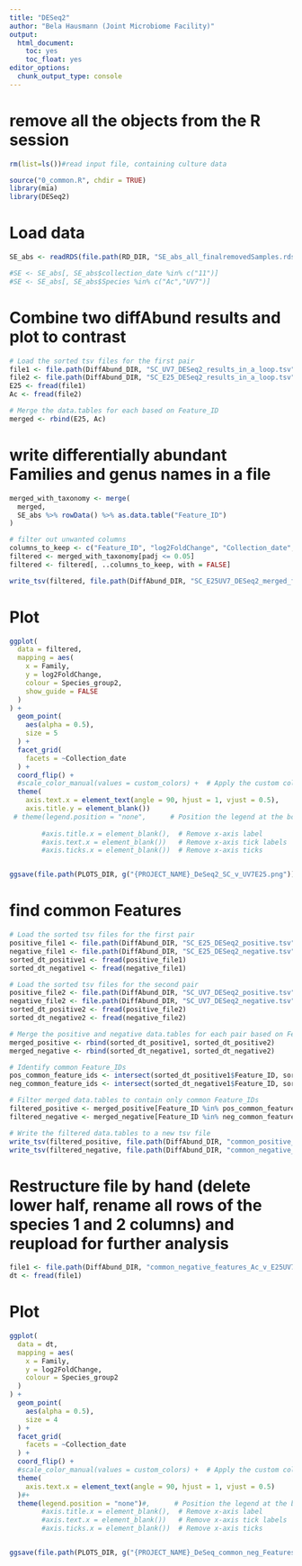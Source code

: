 ```yaml
---
title: "DESeq2"
author: "Bela Hausmann (Joint Microbiome Facility)"
output: 
  html_document:
    toc: yes
    toc_float: yes
editor_options: 
  chunk_output_type: console
---
```


# remove all the objects from the R session
```r
rm(list=ls())#read input file, containing culture data
```

```r
source("0_common.R", chdir = TRUE)
library(mia)
library(DESeq2)
```


# Load data
```r

SE_abs <- readRDS(file.path(RD_DIR, "SE_abs_all_finalremovedSamples.rds"))

#SE <- SE_abs[, SE_abs$collection_date %in% c("11")]
#SE <- SE_abs[, SE_abs$Species %in% c("Ac","UV7")]
```

# Combine two diffAbund results and plot to contrast
```r

# Load the sorted tsv files for the first pair
file1 <- file.path(DiffAbund_DIR, "SC_UV7_DESeq2_results_in_a_loop.tsv")
file2 <- file.path(DiffAbund_DIR, "SC_E25_DESeq2_results_in_a_loop.tsv")
E25 <- fread(file1)
Ac <- fread(file2)

# Merge the data.tables for each based on Feature_ID
merged <- rbind(E25, Ac)

```

# write differentially abundant Families and genus names in a file
```r

merged_with_taxonomy <- merge(
  merged,
  SE_abs %>% rowData() %>% as.data.table("Feature_ID")
)
```

```r

# filter out unwanted columns
columns_to_keep <- c("Feature_ID", "log2FoldChange", "Collection_date","padj", "Species_group1", "Species_group2", "Phylum", "Class", "Order", "Family", "Genus")
filtered <- merged_with_taxonomy[padj <= 0.05]
filtered <- filtered[, ..columns_to_keep, with = FALSE]

write_tsv(filtered, file.path(DiffAbund_DIR, "SC_E25UV7_DESeq2_merged_filtered.tsv"))


```

# Plot
```r
ggplot(
  data = filtered,
  mapping = aes(
    x = Family,
    y = log2FoldChange,
    colour = Species_group2,
    show_guide = FALSE
  )
) +
  geom_point(
    aes(alpha = 0.5),
    size = 5
  ) +
  facet_grid(
    facets = ~Collection_date
  ) +
  coord_flip() +
  #scale_color_manual(values = custom_colors) +  # Apply the custom color palette
  theme(
    axis.text.x = element_text(angle = 90, hjust = 1, vjust = 0.5),
    axis.title.y = element_blank())
 # theme(legend.position = "none",      # Position the legend at the bottom
        
        #axis.title.x = element_blank(),  # Remove x-axis label
        #axis.text.x = element_blank())   # Remove x-axis tick labels
        #axis.ticks.x = element_blank())  # Remove x-axis ticks


ggsave(file.path(PLOTS_DIR, g("{PROJECT_NAME}_DeSeq2_SC_v_UV7E25.png")), width = 20, height = 10, limitsize = FALSE)

```


# find common Features
```r

# Load the sorted tsv files for the first pair
positive_file1 <- file.path(DiffAbund_DIR, "SC_E25_DESeq2_positive.tsv")
negative_file1 <- file.path(DiffAbund_DIR, "SC_E25_DESeq2_negative.tsv")
sorted_dt_positive1 <- fread(positive_file1)
sorted_dt_negative1 <- fread(negative_file1)

# Load the sorted tsv files for the second pair
positive_file2 <- file.path(DiffAbund_DIR, "SC_UV7_DESeq2_positive.tsv")
negative_file2 <- file.path(DiffAbund_DIR, "SC_UV7_DESeq2_negative.tsv")
sorted_dt_positive2 <- fread(positive_file2)
sorted_dt_negative2 <- fread(negative_file2)

# Merge the positive and negative data.tables for each pair based on Feature_ID
merged_positive <- rbind(sorted_dt_positive1, sorted_dt_positive2)
merged_negative <- rbind(sorted_dt_negative1, sorted_dt_negative2)

# Identify common Feature_IDs
pos_common_feature_ids <- intersect(sorted_dt_positive1$Feature_ID, sorted_dt_positive2$Feature_ID)
neg_common_feature_ids <- intersect(sorted_dt_negative1$Feature_ID, sorted_dt_negative2$Feature_ID)

# Filter merged data.tables to contain only common Feature_IDs
filtered_positive <- merged_positive[Feature_ID %in% pos_common_feature_ids]
filtered_negative <- merged_negative[Feature_ID %in% neg_common_feature_ids]

# Write the filtered data.tables to a new tsv file
write_tsv(filtered_positive, file.path(DiffAbund_DIR, "common_positive_features_SC_v_E25UV7.tsv"))
write_tsv(filtered_negative, file.path(DiffAbund_DIR, "common_negative_features_SC_v_E25UV7.tsv"))
```


# Restructure file by hand (delete lower half, rename all rows of the species 1 and 2 columns) and reupload for further analysis


```r
file1 <- file.path(DiffAbund_DIR, "common_negative_features_Ac_v_E25UV7.tsv")
dt <- fread(file1)


```

# Plot

```r
ggplot(
  data = dt,
  mapping = aes(
    x = Family,
    y = log2FoldChange,
    colour = Species_group2
  )
) +
  geom_point(
    aes(alpha = 0.5),
    size = 4
  ) +
  facet_grid(
    facets = ~Collection_date
  ) +
  coord_flip() +
  #scale_color_manual(values = custom_colors) +  # Apply the custom color palette
  theme(
    axis.text.x = element_text(angle = 90, hjust = 1, vjust = 0.5)
  )#+
  theme(legend.position = "none")#,      # Position the legend at the bottom
        #axis.title.x = element_blank(),  # Remove x-axis label
        #axis.text.x = element_blank())   # Remove x-axis tick labels
        #axis.ticks.x = element_blank())  # Remove x-axis ticks


ggsave(file.path(PLOTS_DIR, g("{PROJECT_NAME}_DeSeq_common_neg_Features_Ac_v_E25UV7.png")), width = 15, height = 8, limitsize = FALSE)

```
